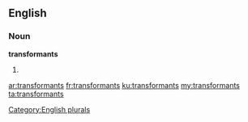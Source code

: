 ==English==

===Noun===
'''transformants'''

# {{plural of|[[transformant]]}}

[[Category:English plurals]]

[[ar:transformants]]
[[fr:transformants]]
[[ku:transformants]]
[[my:transformants]]
[[ta:transformants]]